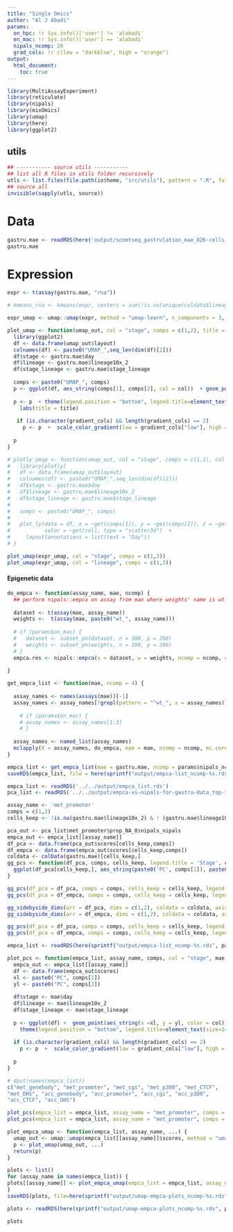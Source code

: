```yaml
---
title: "Single Omics"
author: "Al J Abadi"
params:
  on_hpc: !r Sys.info()['user'] != 'alabadi'
  on_mac: !r Sys.info()['user'] == 'alabadi'
  nipals_ncomp: 20
  grad_cols: !r c(low = "darkblue", high = "orange")
output:
  html_document:
    toc: true
---
```


```r
library(MultiAssayExperiment)
library(reticulate)
library(nipals)
library(mixOmics)
library(umap)
library(here)
library(ggplot2)
```


## utils

```r
## ----------- source utils ----------- 
## list all R files in utils folder recursively
utls <- list.files(file.path(io$home, "src/utils"), pattern = ".R", full.names = TRUE, recursive = TRUE)
## source all
invisible(sapply(utls, source))
```

# Data

```r
gastru.mae <- readRDS(here('output/scnmtseq_gastrulation_mae_826-cells_orderedFeatures.rds'))  # MAE experiment
gastru.mae
```

# Expression


```r
expr <- t(assay(gastru.mae, "rna"))
```

```r
# kmeans_rna <- kmeans(expr, centers = sum(!is.na(unique(coldata$lineage10x_2))), nstart = 2, iter.max = 500)
```

```r
expr_umap <- umap::umap(expr, method = "umap-learn", n_components = 3, metric = "euclidean", n_neighbors = 30)
```


```r
plot_umap <- function(umap_out, col = "stage", comps = c(1,2), title = NULL, gradient_cols = NULL){
  library(ggplot2)
  df <- data.frame(umap_out$layout)
  colnames(df) <- paste0("UMAP_",seq_len(dim(df)[2]))
  df$stage <- gastru.mae$day
  df$lineage <- gastru.mae$lineage10x_2
  df$stage_lineage <- gastru.mae$stage_lineage
  
  comps <- paste0("UMAP_", comps)
  p <- ggplot(df, aes_string(comps[1], comps[2], col = col))  + geom_point(alpha = 0.5) +  theme_bw()  +  guides(col = guide_legend(title = col))
  
  p <- p  + theme(legend.position = "bottom", legend.title=element_text(size=14))  + 
    labs(title = title)
  
   if (is.character(gradient_cols) && length(gradient_cols) == 2)
     p <- p  +  scale_color_gradient(low = gradient_cols["low"], high = gradient_cols["high"])
  
  p
}

```

```r
# plotly_umap <- function(umap_out, col = "stage", comps = c(1,2), col = "stage"){
#   library(plotly)
#   df <- data.frame(umap_out$layout)
#   colnames(df) <- paste0("UMAP_",seq_len(dim(df)[2]))
#   df$stage <- gastru.mae$day
#   df$lineage <- gastru.mae$lineage10x_2
#   df$stage_lineage <- gastru.mae$stage_lineage
#   
#   comps <- paste0("UMAP_", comps)
#   
#   plot_ly(data = df, x = ~get(comps[1]), y = ~get(comps[2]), z = ~get(comps[3]), 
#           color = ~get(col), type = "scatter3d")  +  
#     layout(annotations = list(text = "Day"))
# }
```


```r
plot_umap(expr_umap, col = "stage", comps = c(1,3))
plot_umap(expr_umap, col = "lineage", comps = c(1,3))
```

#### Epigenetic data

```r
do_empca <- function(assay_name, mae, ncomp) {
  ## perform nipals::empca on assay from mae where weights' name is wt_${assay_name}
  
  dataset <- t(assay(mae, assay_name))
  weights <-  t(assay(mae, paste0("wt_", assay_name)))
  
  # if (params$on_mac) {
  #   dataset <- subset_pn(dataset, n = 300, p = 200)
  #   weights <- subset_pn(weights, n = 300, p = 200)
  # }
  empca.res <- nipals::empca(x = dataset, w = weights, ncomp = ncomp, center = FALSE, scale = FALSE, fitted = TRUE)
  
}

```

```r
get_empca_list <- function(mae, ncomp = 4) {
  
  assay_names <- names(assays(mae))[-1]
  assay_names <- assay_names[!grepl(pattern = "^wt_", x = assay_names)]
  
    # if (params$on_mac) {
    # assay_names <- assay_names[1:3]
    # }
  
  assay_names <- named_list(assay_names)
  mclapply(X = assay_names, do_empca, mae = mae, ncomp = ncomp, mc.cores = parallel::detectCores())
}
```

```r
empca_list <- get_empca_list(mae = gastru.mae, ncomp = params$nipals_ncomp)
saveRDS(empca_list, file = here(sprintf("output/empca-list_ncomp-%s.rds", params$nipals_ncomp)))
```

```r
empca_list <- readRDS('../../output/empca_list.rds')
pca_list <- readRDS('../../output/empca-vs-nipals-for-gastru-data_top-3000-features-unscaled.rds')
```


```r
assay_name <- 'met_promoter'
comps = c(1,2)
cells_keep <- !is.na(gastru.mae$lineage10x_2) & ! (gastru.mae$lineage10x_2 %in% c("ExE_ectoderm"))

pca_out <- pca_list$met_promoter$prop_NA_0$nipals_nipals
empca_out <- empca_list[[assay_name]]
df_pca <- data.frame(pca_out$scores[cells_keep,comps])
df_empca <- data.frame(empca_out$scores[cells_keep,comps])
coldata <- colData(gastru.mae)[cells_keep,]
gg_pcs <- function(df_pca, comps, cells_keep, legend.title = 'Stage', col) {
  ggplot(df_pca[cells_keep,], aes_string(paste0('PC', comps[1]), paste0('PC',comps[2]))) + geom_point(aes(col = col)) + guides(col=guide_legend(title = legend.title))
}

gg_pcs(df_pca = df_pca, comps = comps, cells_keep = cells_keep, legend.title = 'Lineage', col = gastru.mae$lineage10x_2[cells_keep])
gg_pcs(df_pca = df_empca, comps = comps, cells_keep = cells_keep, legend.title = 'Lineage', col = gastru.mae$lineage10x_2[cells_keep])

gg_sidebyside_dims(arr = df_pca, dims = c(1,2), coldata = coldata, axis = 'PC_')
gg_sidebyside_dims(arr = df_empca, dims = c(1,2), coldata = coldata, axis = 'PC_')

gg_pcs(df_pca = df_pca, comps = comps, cells_keep = cells_keep, legend.title = 'Stage', col = gastru.mae$day[cells_keep])
gg_pcs(df_pca = df_empca, comps = comps, cells_keep = cells_keep, legend.title = 'Stage', col = gastru.mae$day[cells_keep])

```


```r
empca_list <- readRDS(here(sprintf("output/empca-list_ncomp-%s.rds", params$nipals_ncomp)))
```

```r
plot_pcs <- function(empca_list, assay_name, comps, col = "stage", mae, gradient_cols = NULL) {
  empca_out <- empca_list[[assay_name]]
  df <- data.frame(empca_out$scores)
  xl <- paste0("PC", comps[1])
  yl <- paste0("PC", comps[2])
  
  df$stage <- mae$day
  df$lineage <- mae$lineage10x_2
  df$stage_lineage <- mae$stage_lineage
  
  p <- ggplot(df) +  geom_point(aes_string(x =xl, y = yl, color = col))  + 
    theme(legend.position = "bottom", legend.title=element_text(size=14))
  
  if (is.character(gradient_cols) && length(gradient_cols) == 2)
    p <- p  +  scale_color_gradient(low = gradient_cols["low"], high = gradient_cols["high"])
  
  p
}

```
```r
# dput(names(empca_list))
c("met_genebody", "met_promoter", "met_cgi", "met_p300", "met_CTCF", 
"met_DHS", "acc_genebody", "acc_promoter", "acc_cgi", "acc_p300", 
"acc_CTCF", "acc_DHS")
```


```r
plot_pcs(empca_list = empca_list, assay_name = "met_promoter", comps = c(2, 3), col = "stage", mae = gastru.mae, gradient_cols = params$grad_cols)
plot_pcs(empca_list = empca_list, assay_name = "met_promoter", comps = c(2, 3), col = "lineage", mae = gastru.mae)
```
```r
plot_empca_umap <- function(empca_list, assay_name, ...) {
  umap_out <- umap::umap(empca_list[[assay_name]]$scores, method = "umap-learn", n_components = 2, metric = "euclidean", n_neighbors = 30)
  p <- plot_umap(umap_out, ...)
  return(p)
}
```

```r
plots <- list()
for (assay_name in names(empca_list)) {
plots[[assay_name]] <- plot_empca_umap(empca_list = empca_list, assay_name = assay_name, col = "stage", comps = c(1,2), gradient_cols = params$grad_cols, title = assay_name)
}
saveRDS(plots, file=here(sprintf("output/umap-empca-plots_ncomp-%s.rds", params$nipals_ncomp)))
```

```r
plots <- readRDS(here(sprintf("output/umap-empca-plots_ncomp-%s.rds", params$nipals_ncomp)))
```


```r
plots
```


<!-- ```{r} -->
<!-- library(mixOmics) -->
<!-- assay_name <- "met_genebody" -->
<!-- comps <- 4 -->
<!-- mae <- gastru.mae -->

<!-- dataset <- t(assay(mae, assay_name))[,1:200] -->
<!-- pca.res <- pca(dataset, ncomp = comps) -->
<!-- ``` -->
<!-- ```{r} -->
<!-- plotIndiv(pca.res, pch = 16, group = mae$stage_lineage, legend = TRUE) -->
<!-- ``` -->


<!-- ```{r} -->
<!-- met_gbody_umap <- umap::umap(pca.res$variates$X, method = "umap-learn") -->
<!-- ``` -->
<!-- ```{r} -->
<!-- plot_umap(met_gbody_umap, col = "stage_lineage") -->
<!-- ``` -->


<!-- ```{r} -->
<!-- df <- data.frame(expr_pca$variates$X) -->
<!-- df$col <- coldata$day -->
<!-- df$size <- coldata$stage_lineage -->
<!-- df$kmeans_cluster <- factor(kmeans_rna$cluster) -->
<!-- ggplot(df, aes_string("PC1", "PC3", col = "size"))  + geom_point(alpha = 0.5) +  theme_bw()  +  guides(col = guide_legend(title = "Stage")) -->
<!-- ggplot(df, aes_string("umap_1", "umap_2", col = "kmeans_cluster"))  + geom_point(alpha = 0.5) +  theme_bw()  +  guides(col = guide_legend(title = "kmeans")) -->
<!-- ``` -->
